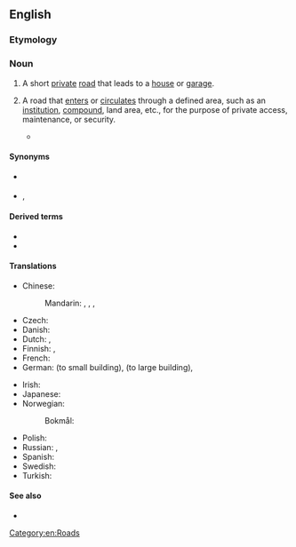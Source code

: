 ==English==

===Etymology===
{{compound|en|drive|way}}

===Noun===
{{wikipedia}}
{{en-noun}}

# {{lb|en|UK|US}} A short [[private]] [[road]] that leads to a [[house]] or [[garage]].
# {{lb|en|US}} A road that [[enter]]s or [[circulate]]s through a defined area, such as an [[institution]], [[compound]], land area, etc., for the purpose of private access, maintenance, or security.
#* {{quote-book|en|title=Catch 44|first=Franco|last=La Monica|publisher=Christian Faith Publishing|location=Meadville, Pennsylvania|date=2020-10-28|page=37|isbn=9781098050788|url=https://books.google.com/books?id=aJQuEAAAQBAJ&pg=PT37|via=Google Books|passage=They drove in the '''driveway''' into the parking lot that was totally full.}}

====Synonyms====
* {{sense|short private road that leads to a house or garage}} {{l|en|drive}} {{qualifier|UK}}
* {{sense|road that enters or circulates through a defined area}} {{l|en|service road}}, {{l|en|access road}}

====Derived terms====
* {{l|en|driveway moment}}
* {{l|en|shared driveway}}

====Translations====
{{trans-top|short private road that leads to a house or garage}}
* Chinese:
*: Mandarin: {{t+|cmn|車道|sc=Hani}}, {{t+|cmn|车道|tr=chēdào|sc=Hani}}, {{t|cmn|專用支路|sc=Hani}}, {{t|cmn|专用支路|tr=zhuānyòngzhīlù|sc=Hani}}
* Czech: {{t|cs|příjezdová cesta|f}}
* Danish: {{t|da|indkørsel|c}}
* Dutch: {{t+|nl|oprit}}, {{t+|nl|inrit}}
* Finnish: {{t|fi|pihatie}}, {{t|fi|[[yksityinen]] [[ajotie]]}}
* French: {{t+|fr|allée}}
* German: {{t+|de|Einfahrt|f}} (to small building), {{t+|de|Auffahrt|f}} (to large building), {{t+|de|Zufahrt|f}}
{{trans-mid}}
* Irish: {{t|ga|cabhsán|m}}
* Japanese: {{t|ja|私道|tr=しどう, shidō|sc=Jpan}}
* Norwegian:
*: Bokmål: {{t|nb|oppkjørsel|m|f}}
* Polish: {{t|pl|podjazd do domu|m}}
* Russian: {{t|ru|подъездна́я доро́жка|f}}, {{t+|ru|прое́зд|m}}
* Spanish: {{t|es|[[entrada]] ([[para]] [[coches]])|f}}
* Swedish: {{t+|sv|infart|c}}
* Turkish: {{t|tr|garaj yolu}}
{{trans-bottom}}

====See also====
* {{l|en|drive away}}

[[Category:en:Roads]]